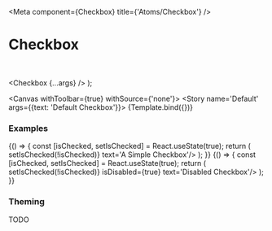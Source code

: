 

<Meta
  component={Checkbox}
  title={'Atoms/Checkbox'}
/>

# Checkbox

<br/>

  <Checkbox {...args} />
);

<Canvas withToolbar={true} withSource={'none'}>
  <Story name='Default' args={{text: 'Default Checkbox'}}>
    {Template.bind({})}
  </Story>
</Canvas>

<ArgsTable story='Default' />

### Examples

<Canvas>
  <Story name='Wrapped state'>
    {() => {
      const [isChecked, setIsChecked] = React.useState(true);
      return (
        <Checkbox isChecked={isChecked} onToggled={() => setIsChecked(!isChecked)} text='A Simple Checkbox'/>
      );
    }}
  </Story>
</Canvas>

<Canvas>
  <Story name='Disabled'>
  {() => {
      const [isChecked, setIsChecked] = React.useState(true);
      return (
    <Checkbox isChecked={isChecked} onToggled={() => setIsChecked(!isChecked)} isDisabled={true} text='Disabled Checkbox'/>
    );
  }}
  </Story>
</Canvas>

### Theming

TODO
